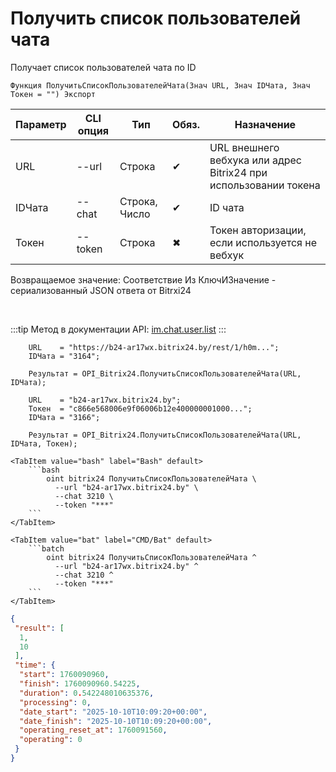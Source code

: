﻿---
sidebar_position: 2
description: Получить список пользователей чата и другие функции для работы с Bitrix24 в Открытом пакете интеграций - бесплатной open-source библиотеке интеграций для 1С:Предприятие 8, OneScript и CLI
keywords: [1C, 1С, 1С:Предприятие, 1С:Предприятие 8.3, API, Интеграция, Сервисы, Обмен, OneScript, CLI, Bitrix24]
---


# Получить список пользователей чата
 Получает список пользователей чата по ID



`Функция ПолучитьСписокПользователейЧата(Знач URL, Знач IDЧата, Знач Токен = "") Экспорт`

  | Параметр | CLI опция | Тип | Обяз. | Назначение |
  |-|-|-|-|-|
  | URL | --url | Строка | &#x2714; | URL внешнего вебхука или адрес Bitrix24 при использовании токена |
  | IDЧата | --chat | Строка, Число | &#x2714; | ID чата |
  | Токен | --token | Строка | &#x2716; | Токен авторизации, если используется не вебхук |

  
  Возвращаемое значение:   Соответствие Из КлючИЗначение - сериализованный JSON ответа от Bitrxi24

<br/>

:::tip
Метод в документации API: [im.chat.user.list](https://dev.1c-bitrix.ru/learning/course/?COURSE_ID=93&LESSON_ID=12095)
:::
<br/>


```bsl title="Пример использования для 1С:Предприятие/OneScript"
    URL    = "https://b24-ar17wx.bitrix24.by/rest/1/h0m...";
    IDЧата = "3164";

    Результат = OPI_Bitrix24.ПолучитьСписокПользователейЧата(URL, IDЧата);

    URL    = "b24-ar17wx.bitrix24.by";
    Токен  = "c866e568006e9f06006b12e400000001000...";
    IDЧата = "3166";

    Результат = OPI_Bitrix24.ПолучитьСписокПользователейЧата(URL, IDЧата, Токен);
```
    

 <Tabs>
  
    <TabItem value="bash" label="Bash" default>
        ```bash
            oint bitrix24 ПолучитьСписокПользователейЧата \
              --url "b24-ar17wx.bitrix24.by" \
              --chat 3210 \
              --token "***"
        ```
    </TabItem>
  
    <TabItem value="bat" label="CMD/Bat" default>
        ```batch
            oint bitrix24 ПолучитьСписокПользователейЧата ^
              --url "b24-ar17wx.bitrix24.by" ^
              --chat 3210 ^
              --token "***"
        ```
    </TabItem>
</Tabs>


```json title="Результат"
{
 "result": [
  1,
  10
 ],
 "time": {
  "start": 1760090960,
  "finish": 1760090960.54225,
  "duration": 0.542248010635376,
  "processing": 0,
  "date_start": "2025-10-10T10:09:20+00:00",
  "date_finish": "2025-10-10T10:09:20+00:00",
  "operating_reset_at": 1760091560,
  "operating": 0
 }
}
```
